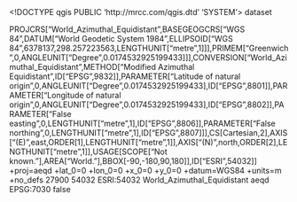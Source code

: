 <!DOCTYPE qgis PUBLIC 'http://mrcc.com/qgis.dtd' 'SYSTEM'>
<qgis version="3.32.1-Lima">
  <identifier></identifier>
  <parentidentifier></parentidentifier>
  <language></language>
  <type>dataset</type>
  <title></title>
  <abstract></abstract>
  <links/>
  <dates/>
  <fees></fees>
  <encoding></encoding>
  <crs>
    <spatialrefsys nativeFormat="Wkt">
      <wkt>PROJCRS["World_Azimuthal_Equidistant",BASEGEOGCRS["WGS 84",DATUM["World Geodetic System 1984",ELLIPSOID["WGS 84",6378137,298.257223563,LENGTHUNIT["metre",1]]],PRIMEM["Greenwich",0,ANGLEUNIT["Degree",0.0174532925199433]]],CONVERSION["World_Azimuthal_Equidistant",METHOD["Modified Azimuthal Equidistant",ID["EPSG",9832]],PARAMETER["Latitude of natural origin",0,ANGLEUNIT["Degree",0.0174532925199433],ID["EPSG",8801]],PARAMETER["Longitude of natural origin",0,ANGLEUNIT["Degree",0.0174532925199433],ID["EPSG",8802]],PARAMETER["False easting",0,LENGTHUNIT["metre",1],ID["EPSG",8806]],PARAMETER["False northing",0,LENGTHUNIT["metre",1],ID["EPSG",8807]]],CS[Cartesian,2],AXIS["(E)",east,ORDER[1],LENGTHUNIT["metre",1]],AXIS["(N)",north,ORDER[2],LENGTHUNIT["metre",1]],USAGE[SCOPE["Not known."],AREA["World."],BBOX[-90,-180,90,180]],ID["ESRI",54032]]</wkt>
      <proj4>+proj=aeqd +lat_0=0 +lon_0=0 +x_0=0 +y_0=0 +datum=WGS84 +units=m +no_defs</proj4>
      <srsid>27900</srsid>
      <srid>54032</srid>
      <authid>ESRI:54032</authid>
      <description>World_Azimuthal_Equidistant</description>
      <projectionacronym>aeqd</projectionacronym>
      <ellipsoidacronym>EPSG:7030</ellipsoidacronym>
      <geographicflag>false</geographicflag>
    </spatialrefsys>
  </crs>
  <extent/>
</qgis>
